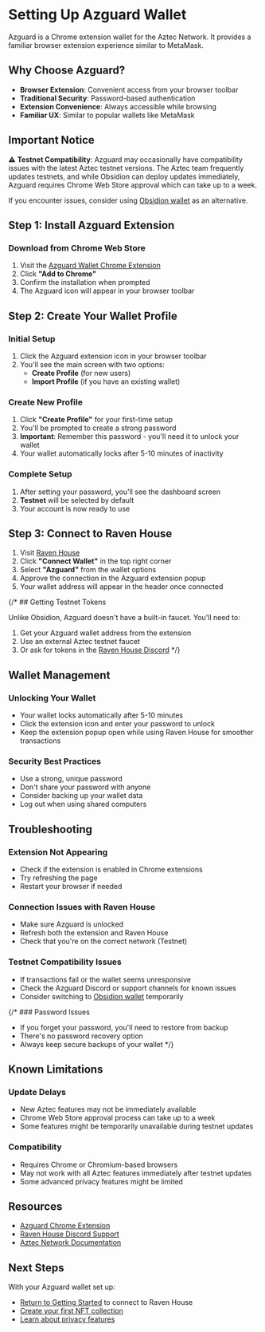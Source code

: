 
# Setting Up Azguard Wallet

Azguard is a Chrome extension wallet for the Aztec Network. It provides a familiar browser extension experience similar to MetaMask.

## Why Choose Azguard?

- **Browser Extension**: Convenient access from your browser toolbar
- **Traditional Security**: Password-based authentication
- **Extension Convenience**: Always accessible while browsing
- **Familiar UX**: Similar to popular wallets like MetaMask

## Important Notice

⚠️ **Testnet Compatibility**: Azguard may occasionally have compatibility issues with the latest Aztec testnet versions. The Aztec team frequently updates testnets, and while Obsidion can deploy updates immediately, Azguard requires Chrome Web Store approval which can take up to a week.

If you encounter issues, consider using [Obsidion wallet](/wallets/obsidion) as an alternative.

## Step 1: Install Azguard Extension

### Download from Chrome Web Store

1. Visit the [Azguard Wallet Chrome Extension](https://chromewebstore.google.com/detail/azguard-wallet/pliilpflcmabdiapdeihifihkbdfnbmn?hl=en&authuser=0)
2. Click **"Add to Chrome"**
3. Confirm the installation when prompted
4. The Azguard icon will appear in your browser toolbar

## Step 2: Create Your Wallet Profile

### Initial Setup

1. Click the Azguard extension icon in your browser toolbar
2. You'll see the main screen with two options:
   - **Create Profile** (for new users)
   - **Import Profile** (if you have an existing wallet)

### Create New Profile

1. Click **"Create Profile"** for your first-time setup
2. You'll be prompted to create a strong password
3. **Important**: Remember this password - you'll need it to unlock your wallet
4. Your wallet automatically locks after 5-10 minutes of inactivity

### Complete Setup

1. After setting your password, you'll see the dashboard screen
2. **Testnet** will be selected by default
3. Your account is now ready to use

## Step 3: Connect to Raven House

1. Visit [Raven House](https://app.ravenhouse.xyz)
2. Click **"Connect Wallet"** in the top right corner
3. Select **"Azguard"** from the wallet options
4. Approve the connection in the Azguard extension popup
5. Your wallet address will appear in the header once connected

{/* ## Getting Testnet Tokens

Unlike Obsidion, Azguard doesn't have a built-in faucet. You'll need to:

1. Get your Azguard wallet address from the extension
2. Use an external Aztec testnet faucet
3. Or ask for tokens in the [Raven House Discord](https://discord.com/invite/gCPZhWBYQH) */}

## Wallet Management

### Unlocking Your Wallet

- Your wallet locks automatically after 5-10 minutes
- Click the extension icon and enter your password to unlock
- Keep the extension popup open while using Raven House for smoother transactions

### Security Best Practices

- Use a strong, unique password
- Don't share your password with anyone
- Consider backing up your wallet data
- Log out when using shared computers

## Troubleshooting

### Extension Not Appearing
- Check if the extension is enabled in Chrome extensions
- Try refreshing the page
- Restart your browser if needed

### Connection Issues with Raven House
- Make sure Azguard is unlocked
- Refresh both the extension and Raven House
- Check that you're on the correct network (Testnet)

### Testnet Compatibility Issues
- If transactions fail or the wallet seems unresponsive
- Check the Azguard Discord or support channels for known issues
- Consider switching to [Obsidion wallet](/wallets/obsidion) temporarily

{/* ### Password Issues
- If you forget your password, you'll need to restore from backup
- There's no password recovery option
- Always keep secure backups of your wallet */}

## Known Limitations

### Update Delays
- New Aztec features may not be immediately available
- Chrome Web Store approval process can take up to a week
- Some features might be temporarily unavailable during testnet updates

### Compatibility
- Requires Chrome or Chromium-based browsers
- May not work with all Aztec features immediately after testnet updates
- Some advanced privacy features might be limited

## Resources

- [Azguard Chrome Extension](https://chromewebstore.google.com/detail/azguard-wallet/pliilpflcmabdiapdeihifihkbdfnbmn?hl=en&authuser=0)
- [Raven House Discord Support](https://discord.com/invite/gCPZhWBYQH)
- [Aztec Network Documentation](https://docs.aztec.network/)

## Next Steps

With your Azguard wallet set up:

- [Return to Getting Started](/getting-started) to connect to Raven House
- [Create your first NFT collection](/guides/launch-nft-collection)
- [Learn about privacy features](/guides/privacy)